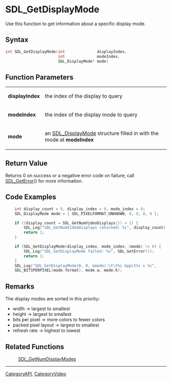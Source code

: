 
= SDL_GetDisplayMode =
Use this function to get information about a specific display mode.


== Syntax ==
<syntaxhighlight lang='c++'>
int SDL_GetDisplayMode(int              displayIndex,
                       int              modeIndex,
                       SDL_DisplayMode* mode)
</syntaxhighlight>

== Function Parameters ==
{|
|'''displayIndex'''
|the index of the display to query
|-
|'''modeIndex'''
|the index of the display mode to query
|-
|'''mode'''
|an [[SDL_DisplayMode]] structure filled in with the mode at '''modeIndex'''
|}

== Return Value ==
Returns 0 on success or a negative error code on failure; call [[SDL_GetError]]() for more information.

== Code Examples ==
<syntaxhighlight lang='c++'>
    int display_count = 0, display_index = 0, mode_index = 0;
    SDL_DisplayMode mode = { SDL_PIXELFORMAT_UNKNOWN, 0, 0, 0, 0 };

    if ((display_count = SDL_GetNumVideoDisplays()) < 1) {
        SDL_Log("SDL_GetNumVideoDisplays returned: %i", display_count);
        return 1;
    }

    if (SDL_GetDisplayMode(display_index, mode_index, &mode) != 0) {
        SDL_Log("SDL_GetDisplayMode failed: %s", SDL_GetError());
        return 1;       
    }
    SDL_Log("SDL_GetDisplayMode(0, 0, &mode):\t\t%i bpp\t%i x %i",
    SDL_BITSPERPIXEL(mode.format), mode.w, mode.h);
</syntaxhighlight>

== Remarks ==
The display modes are sorted in this priority:

* width -> largest to smallest
* height -> largest to smallest
* bits per pixel -> more colors to fewer colors
* packed pixel layout -> largest to smallest
* refresh rate -> highest to lowest

== Related Functions ==
:[[SDL_GetNumDisplayModes]]

----
[[CategoryAPI]], [[CategoryVideo]]
